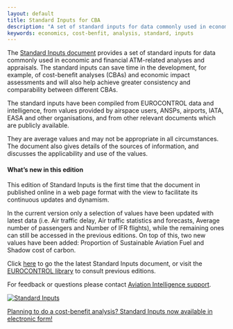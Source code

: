 ```yaml
---
layout: default
title: Standard Inputs for CBA
description: "A set of standard inputs for data commonly used in economic and financial ATM-related cost-benefit analyses (CBA) and appraisals."
keywords: economics, cost-benfit, analysis, standard, inputs
---
```

<style type="text/css">
li {
  margin-bottom: 10px
}

image-rendering: -webkit-optimize-contrast;
</style>

<div class="container">
<div class="row align-items-start">
<div class="col-sm-9">
The [Standard Inputs document][ectl_sti] provides a set of standard inputs for data commonly used in economic and financial ATM-related analyses and appraisals. The standard inputs can save time in the development, for example, of cost-benefit analyses (CBAs) and economic impact assessments and will also help achieve greater consistency and comparability between different CBAs.

The standard inputs have been compiled from EUROCONTROL data and intelligence, from values provided by airspace users, ANSPs, airports, IATA, EASA and other organisations, and from other relevant documents which are publicly available.

They are average values and may not be appropriate in all circumstances. The document also gives details of the sources of information, and discusses the applicability and use of the values.

#### What's new in this edition
This edition of Standard Inputs is the first time that the document in published online in a web page format with the view to facilitate its continuous updates and dynamism.

In the current version only a selection of values have been updated with latest data (i.e. Air traffic delay, Air traffic statistics and forecasts, Average number of passengers and Number of IFR flights), while the remaining ones can still be accessed in the previous editions. On top of this, two new values have been added: Proportion of Sustainable Aviation Fuel and Shadow cost of carbon.

Click [here][ectl_sti] to go the the latest Standard Inputs document, or visit the [EUROCONTROL library](https://www.eurocontrol.int/publication/eurocontrol-standard-inputs-economic-analyses){target="_blank"} to consult previous editions.

For feedback or questions please contact [Aviation Intelligence support](mailto:aviation.intelligence@eurocontrol.int).
</div>
<div class="col-sm-3">
<div class="card bg-light text-center border-0"><a href="/economics/cba/standard-inputs/">
  <img class="card-img-top" src="/images/eco/stand-inputs.png" alt="Standard Inputs">
  <div class="card-body"><p class="card-text">Planning to do a cost-benefit analysis? Standard Inputs now available in electronic form!</p></div></a>
</div></div></div></div>



[ectl_sti]: <standard-inputs/> "Standard Inputs"
